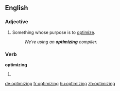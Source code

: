 ==English==

===Adjective===
{{en-adj|-}}

# Something whose purpose is to [[optimize]].
#: ''We're using an '''optimizing''' compiler.''

===Verb===
'''optimizing'''

# {{present participle of|[[optimize]]}}

[[de:optimizing]]
[[fr:optimizing]]
[[hu:optimizing]]
[[zh:optimizing]]